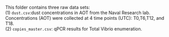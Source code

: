 This folder contains three raw data sets:\
(1) `dust.csv`:dust concentrations in AOT from the Naval Research lab. Concentrations (AOT) were collected at 4 time points (UTC): T0,T6,T12, and T18.\
(2) `copies_master.csv`:  qPCR results for Total Vibrio enumeration. 